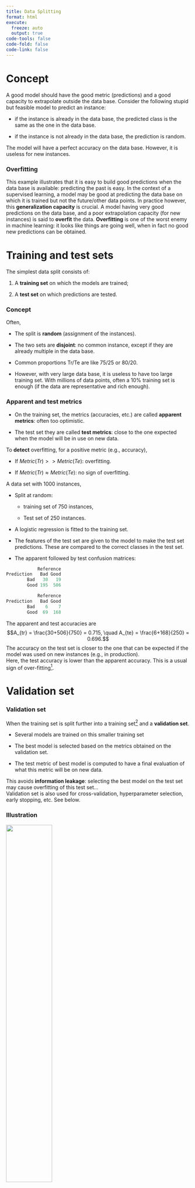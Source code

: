```yaml
---
title: Data Splitting
format: html
execute:
  freeze: auto
  output: true
code-tools: false
code-fold: false
code-link: false
---
```

Concept
=======

A good model should have the good metric (predictions) and a good
capacity to extrapolate outside the data base. Consider the following stupid but feasible model to predict an instance:

-   if the instance is already in the data base, the predicted class is
    the same as the one in the data base.

-   if the instance is not already in the data base, the prediction is
    random.

The model will have a perfect accuracy on the data base. However, it is
useless for new instances.

### Overfitting

This example illustrates that it is easy to build good predictions when
the data base is available: predicting the past is easy. In the context of a supervised learning, a model may be good at predicting the data base on which it is trained but not the future/other data points. In practice however, this **generalization capacity** is crucial. A model having very good predictions on the data base, and a poor extrapolation capacity (for new instances) is said to **overfit** the data. **Overfitting** is one of the worst enemy in machine learning: it looks like things are going well, when in fact no good new predictions can be
obtained.

Training and test sets
======================

The simplest data split consists of:

1.  A **training set** on which the models are trained;

2.  A **test set** on which predictions are tested.

### Concept

Often,

-   The split is **random** (assignment of the instances).

-   The two sets are **disjoint**: no common instance, except if they
    are already multiple in the data base.

-   Common proportions Tr/Te are like $75/25$ or $80/20$.

-   However, with very large data base, it is useless to have too large
    training set. With millions of data points, often a $10\%$ training
    set is enough (if the data are representative and rich enough).

### Apparent and test metrics

-   On the training set, the metrics (accuracies, etc.) are called
    **apparent metrics**: often too optimistic.

-   The test set they are called **test metrics**: close to the one
    expected when the model will be in use on new data.

To **detect** overfitting, for a positive metric (e.g., accuracy),

-   If $Metric(Tr) >> Metric(Te)$: overfitting.

-   If $Metric(Tr) \approx Metric(Te)$: no sign of overfitting.

A data set with 1000 instances,

-   Split at random:

    -   training set of 750 instances,

    -   Test set of 250 instances.

-   A logistic regression is fitted to the training set.

-   The features of the test set are given to the model to make the test
    set predictions. These are compared to the correct classes in the
    test set.

-   The apparent followed by test confusion matrices:

```.r
            Reference
Prediction   Bad Good
        Bad   30   19
        Good 195  506

            Reference
Prediction   Bad Good
        Bad    6    7
        Good  69  168
```

The apparent and test accuracies are
$$A_{tr} = \frac{30+506}{750} = 0.715, \quad
A_{te} = \frac{6+168}{250} = 0.696.$$ The accuracy on the test set is
closer to the one that can be expected if the model was used on new
instances (e.g., in production).\
Here, the test accuracy is lower than the apparent accuracy. This is a
usual sign of over-fitting[^1].

Validation set
==============

### Validation set

When the training set is split further into a training set[^2] and a
**validation set**.

-   Several models are trained on this smaller training set

-   The best model is selected based on the metrics obtained on the
    validation set.

-   The test metric of best model is computed to have a final evaluation
    of what this metric will be on new data.

This avoids **information leakage**: selecting the best model on the
test set may cause overfitting of this test set\...\
Validation set is also used for cross-validation, hyperparameter
selection, early stopping, etc. See below.

### Illustration

![](../Graphs/Validation_set.png){width=50% fig-align="center"}

Repeated splits
===============

### Repeated splits

One single training/validation/test split taken at random can be
unstable or impossible to replicate: the randomness was badly balanced
or too much dependence on this specific split.\
**Repeated splits** can be used to address this issue. They are under
two forms:

-   **Cross-validation** (CV).

-   **Bootstrap**.

1.  Split the data set into non-overlapping $K$ subsets,

2.  For each $k=1,\ldots,K$,

    -   Use subset $k$ as the validation set, and the rest of the data
        set as the training set,

    -   Train the model on the training set

    -   Compute the predictions on the validation set

    -   Compute and record the metric $S_k$

This provides $K$ metrics: $S_1, \ldots, S_K$. The final CV metric is
their average: $$\hat{S} = \frac{1}{K}\sum_{k=1}^K S_k.$$ In addition,
these metrics are used to estimate the standard deviation[^3] of
$\hat{S}$.

![](../Graphs/10-CV.png){width=50% fig-align="center"}

### Example

A 10-fold CV is made. The accuracies of are logistic regression in each
fold are $$\begin{array}{|c|c|c|c|c|c|c|c|c|c|}
\hline
S_1 & S_2 & S_3 & S_4 & S_5 & S_6 & S_7 & S_8 & S_9 & S_{10}\\
\hline
0.63 & 0.71 & 0.73 & 0.73 & 0.76 & 0.64 & 0.71 & 0.75 & 0.78 & 0.69\\
\hline
\end{array}$$ The CV accuracy (standard deviation) is $0.713$
$(0.049)$.\
On the same data split, another model gives CV accuracy of 0.654
(0.053).\
The logistic regression should be preferred here.

### $K$-fold CV

How to choose $K$?

-   No universal good choice.

-   Choice of $K$ is a trade-off between

    -   computational capacity: large $K$ gives more iterations and
        larger training sets, thus longer computation.

    -   number of validation metrics: large $K$ gives more $S_k$ so
        $\hat{S}$ is well estimated.

    -   number of data to train the model: large $K$ gives large
        training set thus better estimated models.

    -   number of data to estimate the validation metric: large $K$
        gives small validation set, thus $S_k$ is not well estimated.

-   In practice, use $K=5$ or $K=10$.\

-   A special case is $K=n$, known as **leave-one-out** (LOO).\

### Bootstrap: Re-sampling

In context of ML, **bootstrap** stands for **re-sampling with
replacement**. It is an alternative to CV. The differences between CV
and bootstrap are

-   for CV, the whole data base is split once. Training and validation
    sets do not have common instances.

-   For bootstrap, the training and validation sets vary in size and
    composition at each step.

The fact that instances can be repeated in the training set can create a
bias. A weighted estimate tackles this issue: the **632-rule**.

### Bootstrap: Procedure

In practice, one bootstrap step consists of

1.  Select at random a training set by sampling from the original data
    base, *with replacements*, a training set *of the same size*.

2.  The instances in the original data base *that are not in the
    generated training set* constitute the validation set.

3.  Compute the metric on the validation set after having trained the
    model with the training set: **out-of-bag** metric, $\hat{S}_{oob}$.

4.  Compute also the prediction of the training set itself: **apparent**
    metric, $\hat{S}_{app}$.

5.  Estimate the metric using the **632-rule**:
    $$\hat{S} = 0.632 \times \hat{S}_{oob} + 0.368 \times \hat{S}_{app}.$$

### One bootstrap step

![](../Graphs/Bootstrap.png){width="11cm" fig-align="center"}

### Bootstrap estimate

The previous bootstrap step is repeated a large number of times;
typically 500 to 10'000, depending on the time it takes (computation
power). The final estimate is the average of each $\hat{S}$. Standard deviation
can be also computed.\

### Bootstrap samples

How many bootstrap samples ($R$) should be used?

-   There is no theoretical number but people consider that it should be
    at least large enough so that all the instances of the data base are
    at least once selected in a validation set.

-   In general, a large number, depending on the computational power and
    the data set size.

### Practical use

-   With small data base, prefer bootstrap.

-   With large data base, prefer CV.

-   CV can be repeated: several CV pattern are simulated independently
    and aggregated at the end.

-   These procedures can be computed in parallel for better performance.

Solving the overfitting problem
===============================

### Solving overfitting

Comparing apparent and test metrics allows to detect overfitting only.
How can we improve the situation? A model that overfits the training data set is too flexible/complex. We can use the methods seen for each model to try to simplify them:

-   Linear and logistic regression: variable selection and/or use $L_1$
    and $L_2$ penalization.

-   Trees: prune the tree.

-   SVM: tune the cost parameter and/or the parameters of the kernel.

-   NN: use $L_1$ and $L_2$ penalization and/or simplify the structure
    of the network.

### Hyperparameters

Some of these methods require to set parameters: penalization parameter,
cost parameter, others. These are called **hyperparameters**.Hyperparameters are structural parameters or \"pseudo-parameters\" of the models. An informal definition is \"whatever cannot be optimized by the training algorithm\". To set these parameters is called **tuning**.

### Tuning hyperparameters

The main technique consists of direct comparison (brute force):

-   Create a list of possible hyperparameter values.

-   Train all the models from the list.

-   Select the best in class according to the validation metric.

This approach can be done on

-   A simple split: training and validation

-   A repeated split: bootstrap or CV.

The choice of the hyperparameters must not be done on the test: a part
of the information contained in the test set may *leaks* to the model
choice and thus to the training. Avoid any **information leakage**: the **test set must not be seen** by the model, at any stage.

Solving the unbalance problem
=============================

\"Unbalanced classes\" refers to data set where the classes frequencies
are unbalanced. E.g., doctor visit data have 4 times more "No" than
"Yes".\

```.r
No   Yes 
4141 1049
```

During the training, the model favors the predictions of the "No" to
reach a better accuracy.

### Unbalanced classes

E.g., the logistic regression, gives:

```.r
Confusion Matrix and Statistics
[...]
                Accuracy : 0.8091          
[...]                                          
            Sensitivity : 0.9771          
            Specificity : 0.1435          
[...]
        Balanced Accuracy : 0.5603
```

This problem is **detected** with

-   low balanced accuracy

-   low sensitivity or specificity

One approach to solve this issue is to tune the probability threshold
$\lambda$: $$f(x_i;\theta) = \left\{
\begin{array}{ll}
1, & \mbox{if } p(x_i;\theta) > \lambda,\\
0, & \mbox{if } p(x_i;\theta) \leq \lambda.
\end{array}
\right.$$ To maximize the balanced accuracy, find the threshold
$\lambda$ that maximizes the **Youden's J statistics**:
$$J(\lambda) = \mbox{Spec}(\lambda) + \mbox{Sens}(\lambda) - 1.$$ Note:
this optimization is always at at cost of a lower accuracy.

### Tuning probability threshold

Example after optimization:

```.r
Confusion Matrix and Statistics
[...]                     
                Accuracy : 0.6991          
[...]
            Sensitivity : 0.7186          
            Specificity : 0.6220          
[...]
        Balanced Accuracy : 0.6703  
```

Sensitivity decreased, specificity increased. Overall BA increased (and
accuracy decreased).\
**The probability threshold $\lambda$ is an hyperparameter**. Use the
splitting data method to avoid overfitting.

Another approach consists of **balancing** the classes *in the training
set*. Two possible approaches:

-   **Sub-sampling**: Remove cases in the training set,

-   **Re-sampling**: Add cases in the training set.

![](../Graphs/Balancing.png){width="6cm" fig-align="center"}

In details

-   Sub-sampling: take all the "Yes" and a random subset of "No" of the
    same size.

-   Re-sampling: take all the "No" and add replicates of the "Yes",
    chosen at random, until there are as many "Yes" as "No".

Variations are possible to increase or decrease the weight of each
class, to take into account for the proportions.\
Note: **the test set must NOT be balanced**.

### Class balancing

Examples, with sub-sampling
```.r
                Accuracy : 0.7049          
[...]
            Sensitivity : 0.7331          
            Specificity : 0.5933          
[...]
        Balanced Accuracy : 0.6632          
```

and with re-sampling

```.r
                Accuracy : 0.7097       
[...]
            Sensitivity : 0.7391          
            Specificity : 0.5933          
[...]
        Balanced Accuracy : 0.6662          
```

The results are similar to tuning of $\lambda$.

### Discussion on class balancing

-   Case imbalance is a common problem in real life data (fraud
    detection, rare events, etc.).

-   Applied on the data, class balancing is a possible solution to
    improve the fit.

-   Unlike tuning of the probability threshold, class balancing can be
    apply to no-probability models and multi-class problems.

-   There is no guarantee. The final performances must be inspected.

-   **The test set must remain unbalanced** to be representative of
    future data.

-   If you use CV or bootstrap, the validation set must remain
    unbalanced (often not the case in built-in methods).

[^1]: Mild though.

[^2]: There is no specific name to distinguish between the first "big"
    training set, and the second one, that is smaller.

[^3]: Technically, this is the method used in 1-SE rule for trees.
